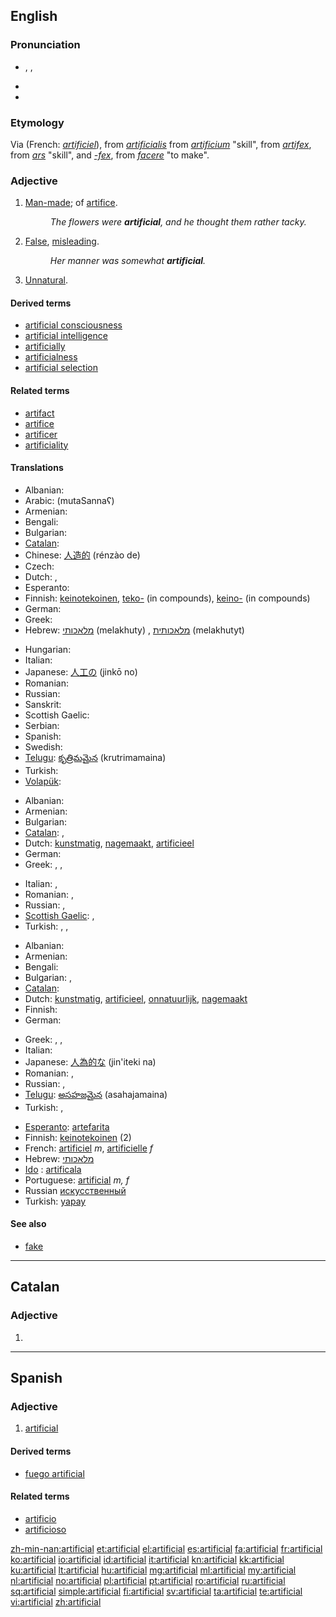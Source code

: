 ==English==
{{wikipedia|dab=artificial}}

===Pronunciation===
* {{enPR|ä(r)təfĭsh'əl}}, {{IPA|/ɑː(r)təˈfɪʃəl/}}, {{SAMPA|/A:(r)t@"fIS@l/}}
* {{audio|En-us-artificial.ogg|Audio (US)}}
* {{rhymes|ɪʃəl}}

===Etymology===
Via {{etyl|fro}} (French: ''[[artificiel]]''), from {{etyl|la}} ''[[artificialis]]'' from ''[[artificium]]'' "skill", from ''[[artifex]]'', from ''[[ars]]'' "skill", and ''[[-fex]]'', from ''[[facere]]'' "to make".

===Adjective===
{{en-adj}}

# [[man-made|Man-made]]; of [[artifice]].
#: ''The flowers were '''artificial''', and he thought them rather tacky.''
# [[false|False]], [[misleading]].
#: ''Her manner was somewhat '''artificial'''.''
# [[unnatural|Unnatural]].

====Derived terms====
* [[artificial consciousness]]
* [[artificial intelligence]]
* [[artificially]]
* [[artificialness]]
* [[artificial selection]]

====Related terms====
* [[artifact]]
* [[artifice]]
* [[artificer]]
* [[artificiality]]

====Translations====
{{trans-top|man-made}}
* Albanian: {{t+|sq|artificial|xs=Albanian}}
* Arabic: {{Arab|[[مُتَصَنَّع]]}} (mutaSannaʕ)
* Armenian: {{t-|hy|արհեստական|tr=arhestakan}}
* Bengali: {{t|bn|কৃত্রিম|tr=kritrim|sc=Beng}}
* Bulgarian: {{t|bg|изкуствен}}
* [[Catalan]]: {{t|ca|arificial}}
* Chinese: [[人造的]] (rénzào de)
* Czech: {{t-|cs|umělý|m}}
* Dutch: {{t+|nl|artificieel}}, {{t+|nl|kunstmatig}}
* Esperanto: {{t|eo|artefarita}}
* Finnish: [[keinotekoinen]], [[teko-]] (in compounds), [[keino-]] (in compounds)
* German: {{t+|de|künstlich}}
* Greek: {{t+|el|τεχνητός|m|tr=tekhnitós}}
* Hebrew: [[מלאכותי]] (melakhuty) {{m}}, [[מלאכותית]] (melakhutyt) {{f}}
{{trans-mid}}
* Hungarian: {{t|hu|mesterséges}}
* Italian: {{t+|it|artificiale}}
* Japanese: [[人工の]] (jinkō no)
* Romanian: {{t|ro|artificial|m|n}}
* Russian: {{t+|ru|искусственный|tr=iskússtv'ennyj}}
* Sanskrit: {{t|sa|कृत्रिम|tr=kritrima|sc=Deva}}
* Scottish Gaelic: {{t|gd|fuadain}}
* Serbian: {{t-|sr|veštački}}
* Spanish: {{t+|es|artificial}}
* Swedish: {{t|sv|konstgjord}}
* [[Telugu]]: [[కృత్రిమమైన]] (krutrimamaina)
* Turkish: {{t+|tr|yapay}}
* [[Volapük]]: {{t|vo|mekavik}}
{{trans-bottom}}

{{trans-top|false, misleading}}
* Albanian: {{t+|sq|artificial|xs=Albanian}}
* Armenian: {{t-|hy|արհեստական|tr=arhestakan}}
* Bulgarian: {{t|bg|прикрит}}
* [[Catalan]]: {{t|ca|arificial}}, {{t|ca|fals}}
* Dutch: [[kunstmatig]], [[nagemaakt]], [[artificieel]]
* German: {{t+|de|künstlich}}
* Greek: {{t+|el|τεχνητός|m|tr=tekhnitós}}, {{t|el| επίπλαστος|m|tr=epíplastos}}, {{t|el|υποκριτικός|m|tr=ipokritikós}}
{{trans-mid}}
* Italian: {{t+|it|artificioso}}, {{t+|it|falso}}
* Romanian: {{t|ro|fals|m|n}}, {{t|ro|artificial|m|n}}
* Russian: {{t+|ru|искусственный|tr=iskússtv'ennyj}}, {{t|ru|притворный|tr=pritvórnyj}}
* [[Scottish Gaelic]]: {{t-|gd|breugach|xs=Scottish Gaelic}}, {{t|gd|fuadain}}
* Turkish: {{t+|tr|yapay}},  {{t+|tr|sahte}},  {{t|tr|yapmacık}}
{{trans-bottom}}

{{trans-top|unnatural}}
* Albanian: {{t+|sq|artificial|xs=Albanian}}
* Armenian: {{t-|hy|արհեստական|tr=arhestakan}}
* Bengali: {{t|bn|কৃত্রিম|tr=kritrim|sc=Beng}}
* Bulgarian: {{t|bg|неестествен}},  {{t+|bg|принуден}}
* [[Catalan]]: {{t|ca|arificial}}
* Dutch: [[kunstmatig]], [[artificieel]], [[onnatuurlijk]], [[nagemaakt]]
* Finnish: {{t-|fi|teennäinen}}
* German: {{t-|de|unnatürlich}}
{{trans-mid}}
* Greek: {{t+|el|τεχνητός|m|tr=tekhnitós}}, {{t|el|αφύσικος|m|tr=afísikos}}, {{t|el|προσποιητός|m|tr=prospi'itós}}
* Italian: {{t+|it|innaturale}}
* Japanese: [[人為的な]] (jin'iteki na)
* Romanian: {{t|ro|nenatural|m|n}}, {{t|ro|artificial|m|n}}
* Russian: {{t+|ru|искусственный|tr=iskússtv'ennyj}}, {{t|ru|ненатуральный|tr=n'enaturál'nyj}}
* [[Telugu]]: [[అసహజమైన]] (asahajamaina)
* Turkish: {{t+|tr|yapay}},  {{t|tr|yapmacık}}
{{trans-bottom}}

{{checktrans-top}}
* [[Esperanto]]: [[artefarita]]
* Finnish: [[keinotekoinen]] (2)
* French: [[artificiel]] ''m'', [[artificielle]] ''f''
* Hebrew: [[מלאכותי]]
* [[Ido]] : [[artificala]]
* Portuguese: [[artificial]] ''m, f''
* Russian [[искусственный]]
* Turkish: [[yapay]]
{{trans-bottom}}

====See also====
* [[fake]]

----

==Catalan==

===Adjective===
{{ca-adj|f=artificial|pl=artificials|fpl=artificials}}

# {{l|en|artificial}}

----

==Spanish==

===Adjective===
{{es-adj|pl=artificiales}}

# [[#English|artificial]]

====Derived terms====
* [[fuego artificial]]

====Related terms====
* [[artificio]]
* [[artificioso]]

[[zh-min-nan:artificial]]
[[et:artificial]]
[[el:artificial]]
[[es:artificial]]
[[fa:artificial]]
[[fr:artificial]]
[[ko:artificial]]
[[io:artificial]]
[[id:artificial]]
[[it:artificial]]
[[kn:artificial]]
[[kk:artificial]]
[[ku:artificial]]
[[lt:artificial]]
[[hu:artificial]]
[[mg:artificial]]
[[ml:artificial]]
[[my:artificial]]
[[nl:artificial]]
[[no:artificial]]
[[pl:artificial]]
[[pt:artificial]]
[[ro:artificial]]
[[ru:artificial]]
[[sq:artificial]]
[[simple:artificial]]
[[fi:artificial]]
[[sv:artificial]]
[[ta:artificial]]
[[te:artificial]]
[[vi:artificial]]
[[zh:artificial]]